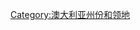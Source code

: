{{Catnav|頁面分類|地理|行政区划|各國行政區劃|澳大利亞行政區劃}}
{{Catnav|頁面分類|地理|各國地理|澳大利亞地理|澳大利亞行政區劃}}
{{Catnav|頁面分類|各種主題的頁面分類|按國家分類|各國行政區劃|澳大利亞行政區劃}}
{{catmore}}
{{Commons category|South Australia}}

[[Category:澳大利亚州份和领地|Category:澳大利亚州份和领地]]